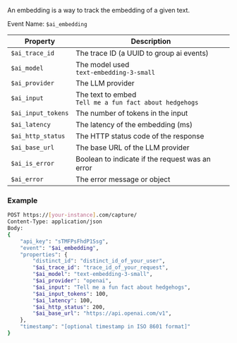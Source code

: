 An embedding is a way to track the embedding of a given text.

Event Name: `$ai_embedding`  

| Property | Description |
|----------|-------------|
| `$ai_trace_id` | The trace ID (a UUID to group ai events) |
| `$ai_model` | The model used <br/>`text-embedding-3-small` |
| `$ai_provider` | The LLM provider |
| `$ai_input` | The text to embed <br/>`Tell me a fun fact about hedgehogs` |
| `$ai_input_tokens` | The number of tokens in the input |
| `$ai_latency` | The latency of the embedding (ms) |
| `$ai_http_status` | The HTTP status code of the response |
| `$ai_base_url` | The base URL of the LLM provider |
| `$ai_is_error` | Boolean to indicate if the request was an error |
| `$ai_error` | The error message or object | 

### Example
```bash
POST https://[your-instance].com/capture/
Content-Type: application/json
Body:
{
    "api_key": "sTMFPsFhdP1Ssg",
    "event": "$ai_embedding",
    "properties": {
        "distinct_id": "distinct_id_of_your_user",
        "$ai_trace_id": "trace_id_of_your_request",
        "$ai_model": "text-embedding-3-small",
        "$ai_provider": "openai",
        "$ai_input": "Tell me a fun fact about hedgehogs",
        "$ai_input_tokens": 100,
        "$ai_latency": 100,
        "$ai_http_status": 200,
        "$ai_base_url": "https://api.openai.com/v1",
    },
    "timestamp": "[optional timestamp in ISO 8601 format]"
}
```